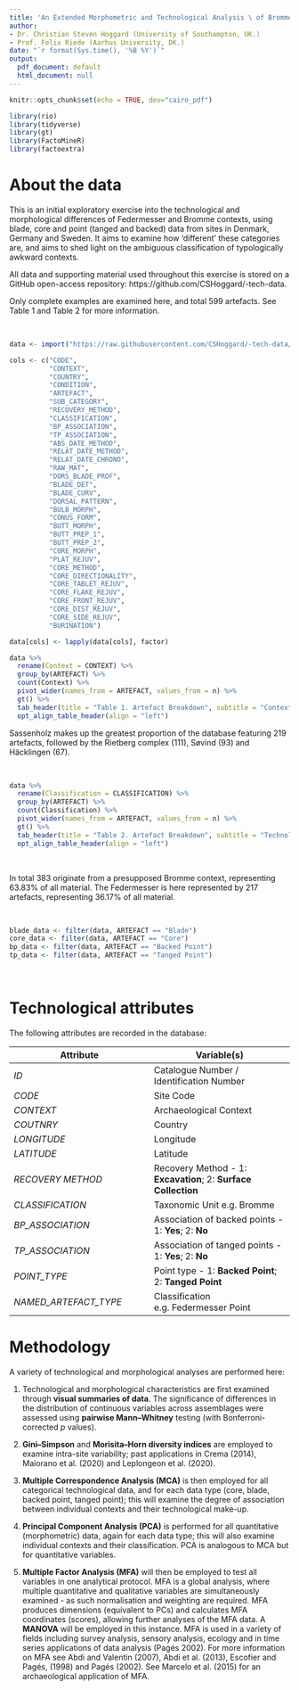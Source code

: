 ```yaml
---
title: 'An Extended Morphometric and Technological Analysis \ of Bromme and Federmesser Assemblages'
author:
- Dr. Christian Steven Hoggard (University of Southampton, UK.)
- Prof. Felix Riede (Aarhus University, DK.)
date: "`r format(Sys.time(), '%B %Y')`"
output:
  pdf_document: default
  html_document: null
---
```


```r
knitr::opts_chunk$set(echo = TRUE, dev="cairo_pdf")
```

```r
library(rio)
library(tidyverse)
library(gt)
library(FactoMineR)
library(factoextra)
```

# About the data

This is an initial exploratory exercise into the technological and morphological differences of Federmesser and Bromme contexts, using blade, core and point (tanged and backed) data from sites in Denmark, Germany and Sweden. It aims to examine how 'different' these categories are, and aims to shed light on the ambiguous classification of typologically awkward contexts.  

All data and supporting material used throughout this exercise is stored on a GitHub open-access repository: https://github.com/CSHoggard/-tech-data. 

Only complete examples are examined here, and total 599 artefacts. See Table 1 and Table 2 for more information.  

&nbsp;


```r

data <- import("https://raw.githubusercontent.com/CSHoggard/-tech-data/master/Hoggard_and_Riede_2020.csv", na.strings=c(""), setclass = "tbl_df", encoding = "UTF-8")

cols <- c("CODE", 
          "CONTEXT", 
          "COUNTRY", 
          "CONDITION", 
          "ARTEFACT", 
          "SUB_CATEGORY", 
          "RECOVERY_METHOD", 
          "CLASSIFICATION", 
          "BP_ASSOCIATION", 
          "TP_ASSOCIATION", 
          "ABS_DATE_METHOD", 
          "RELAT_DATE_METHOD", 
          "RELAT_DATE_CHRONO", 
          "RAW_MAT", 
          "DORS_BLADE_PROF", 
          "BLADE_DET", 
          "BLADE_CURV", 
          "DORSAL_PATTERN", 
          "BULB_MORPH", 
          "CONUS_FORM", 
          "BUTT_MORPH", 
          "BUTT_PREP_1", 
          "BUTT_PREP_2", 
          "CORE_MORPH", 
          "PLAT_REJUV", 
          "CORE_METHOD", 
          "CORE_DIRECTIONALITY", 
          "CORE_TABLET_REJUV", 
          "CORE_FLAKE_REJUV", 
          "CORE_FRONT_REJUV", 
          "CORE_DIST_REJUV", 
          "CORE_SIDE_REJUV", 
          "BURINATION")

data[cols] <- lapply(data[cols], factor)

data %>% 
  rename(Context = CONTEXT) %>%
  group_by(ARTEFACT) %>%
  count(Context) %>%
  pivot_wider(names_from = ARTEFACT, values_from = n) %>%
  gt() %>%
  tab_header(title = "Table 1. Artefact Breakdown", subtitle = "Context") %>%
  opt_align_table_header(align = "left")
```
  
Sassenholz makes up the greatest proportion of the database featuring 219 artefacts, followed by the Rietberg complex (111), Søvind (93) and Häcklingen (67).  

&nbsp;

```r
data %>% 
  rename(Classification = CLASSIFICATION) %>%
  group_by(ARTEFACT) %>%
  count(Classification) %>%
  pivot_wider(names_from = ARTEFACT, values_from = n) %>%
  gt() %>%
  tab_header(title = "Table 2. Artefact Breakdown", subtitle = "Technology") %>%
  opt_align_table_header(align = "left")
```
  
&nbsp;

In total 383 originate from a presupposed Bromme context, representing 63.83% of all material. The Federmesser is here represented by 217 artefacts, representing 36.17% of all material.

&nbsp;

```r
blade_data <- filter(data, ARTEFACT == "Blade")
core_data <- filter(data, ARTEFACT == "Core")
bp_data <- filter(data, ARTEFACT == "Backed Point")
tp_data <- filter(data, ARTEFACT == "Tanged Point")
```
&nbsp;

# Technological attributes  

The following attributes are recorded in the database:  

| Attribute | Variable(s) |
| ----------- | ----------- |
| *ID* | Catalogue Number / Identification Number |
| *CODE* | Site Code |
| *CONTEXT* | Archaeological Context |
| *COUTNRY* | Country |
| *LONGITUDE*|  Longitude |
| *LATITUDE* | Latitude |
| *RECOVERY METHOD* | Recovery Method - 1: **Excavation**; 2: **Surface Collection** |
| *CLASSIFICATION* | Taxonomic Unit e.g. Bromme |
| *BP_ASSOCIATION* | Association of backed points - 1: **Yes**; 2: **No** |
| *TP_ASSOCIATION* | Association of tanged points - 1: **Yes**; 2: **No** |
| *POINT_TYPE* | Point type - 1: **Backed Point**; 2: **Tanged Point** |
| *NAMED_ARTEFACT_TYPE* | Classification e.g. Federmesser Point |


# Methodology  

A variety of technological and morphological analyses are performed here: 

1) Technological and morphological characteristics are first examined through **visual summaries of data**. The significance of differences in the distribution of continuous variables across assemblages were assessed using **pairwise Mann–Whitney** testing (with Bonferroni-corrected *p* values).

2) **Gini–Simpson** and **Morisita–Horn diversity indices** are employed to examine intra-site variability; past applications in Crema (2014), Maiorano et al. (2020) and Leplongeon et al. (2020). 

3) **Multiple Correspondence Analysis (MCA)** is then employed for all categorical technological data, and for each data type (core, blade, backed point, tanged point); this will examine the degree of association between individual contexts and their technological make-up. 

4) **Principal Component Analysis (PCA)** is performed for all quantitative (morphometric) data, again for each data type; this will also examine individual contexts and their classification. PCA is analogous to MCA but for quantitative variables.  

5) **Multiple Factor Analysis (MFA)** will then be employed to test all variables in one analytical protocol. MFA is a global analysis, where multiple quantitative and qualitative variables are simultaneously examined - as such normalisation and weighting are required. MFA produces dimensions (equivalent to PCs) and calculates MFA coordinates (scores), allowing further analyses of the MFA data. A **MANOVA** will be employed in this instance. MFA is used in a variety of fields including survey analysis, sensory analysis, ecology and in time series applications of data analysis (Pagés 2002). For more information on MFA see Abdi and Valentin (2007), Abdi et al. (2013), Escofier and Pagés, (1998) and Pagés (2002). See Marcelo et al. (2015) for an archaeological application of MFA.
